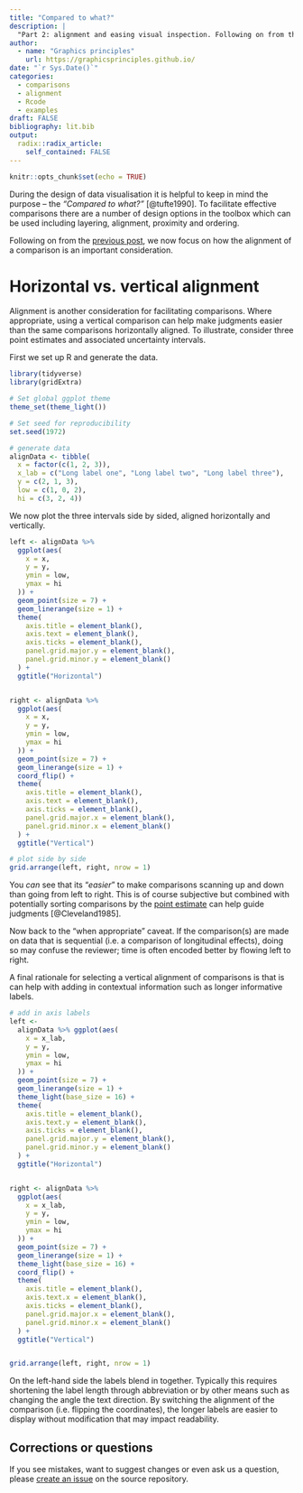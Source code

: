 ```yaml
---
title: "Compared to what?"
description: |
  "Part 2: alignment and easing visual inspection. Following on from the previous post on comparisons, we now focus on how the alignment of a comparison is an important consideration. 
author:
  - name: "Graphics principles"
    url: https://graphicsprinciples.github.io/
date: "`r Sys.Date()`"
categories:
  - comparisons
  - alignment
  - Rcode
  - examples
draft: FALSE
bibliography: lit.bib
output:
  radix::radix_article:
    self_contained: FALSE
---
```


```r
knitr::opts_chunk$set(echo = TRUE)

```


During the design of data visualisation it is helpful to keep in mind the purpose – the *"Compared to what?"* [@tufte1990]. To facilitate effective comparisons there are a number of design options in the toolbox which can be used including layering, alignment, proximity and ordering. 

Following on from the [previous post](https://graphicsprinciples.github.io/gallery/posts/2019/2019-09-18-compared-to-what/), we now focus on how the alignment of a comparison is an important consideration. 


# Horizontal vs. vertical alignment

Alignment is another consideration for facilitating comparisons. Where appropriate, using a vertical comparison can help make judgments easier than the same comparisons horizontally aligned. To illustrate, consider three point estimates and associated uncertainty intervals. 

First we set up R and generate the data. 

```r
library(tidyverse)
library(gridExtra)

# Set global ggplot theme
theme_set(theme_light())

# Set seed for reproducibility 
set.seed(1972)

# generate data
alignData <- tibble(
  x = factor(c(1, 2, 3)),
  x_lab = c("Long label one", "Long label two", "Long label three"),
  y = c(2, 1, 3),
  low = c(1, 0, 2),
  hi = c(3, 2, 4))
```

We now plot the three intervals side by sided, aligned horizontally and vertically.   

```r

left <- alignData %>%
  ggplot(aes(
    x = x,
    y = y,
    ymin = low,
    ymax = hi
  )) +
  geom_point(size = 7) +
  geom_linerange(size = 1) +
  theme(
    axis.title = element_blank(),
    axis.text = element_blank(),
    axis.ticks = element_blank(),
    panel.grid.major.y = element_blank(),
    panel.grid.minor.y = element_blank()
  ) +
  ggtitle("Horizontal")


right <- alignData %>% 
  ggplot(aes(
    x = x,
    y = y,
    ymin = low,
    ymax = hi
  )) +
  geom_point(size = 7) +
  geom_linerange(size = 1) +
  coord_flip() +
  theme(
    axis.title = element_blank(),
    axis.text = element_blank(),
    axis.ticks = element_blank(),
    panel.grid.major.x = element_blank(),
    panel.grid.minor.x = element_blank()
  ) +
  ggtitle("Vertical")

# plot side by side
grid.arrange(left, right, nrow = 1)
```


You *can* see that its "*easier*" to make comparisons scanning up and down than going from left to right. This is of course subjective but combined with potentially sorting comparisons by the [point estimate](https://uc-r.github.io/cleveland-dot-plots) can help guide judgments [@Cleveland1985]. 

Now back to the "when appropriate" caveat. If the comparison(s) are made on data that is sequential (i.e. a comparison of longitudinal effects), doing so may confuse the reviewer; time is often encoded better by flowing left to right. 

A final rationale for selecting a vertical alignment of comparisons is that is can help with adding in contextual information such as longer informative labels. 

```r

# add in axis labels
left <-
  alignData %>% ggplot(aes(
    x = x_lab,
    y = y,
    ymin = low,
    ymax = hi
  )) +
  geom_point(size = 7) +
  geom_linerange(size = 1) +
  theme_light(base_size = 16) +
  theme(
    axis.title = element_blank(),
    axis.text.y = element_blank(),
    axis.ticks = element_blank(),
    panel.grid.major.y = element_blank(),
    panel.grid.minor.y = element_blank()
  ) +
  ggtitle("Horizontal")


right <- alignData %>%
  ggplot(aes(
    x = x_lab,
    y = y,
    ymin = low,
    ymax = hi
  )) +
  geom_point(size = 7) +
  geom_linerange(size = 1) +
  theme_light(base_size = 16) +
  coord_flip() +
  theme(
    axis.title = element_blank(),
    axis.text.x = element_blank(),
    axis.ticks = element_blank(),
    panel.grid.major.x = element_blank(),
    panel.grid.minor.x = element_blank()
  ) +
  ggtitle("Vertical")


grid.arrange(left, right, nrow = 1)

```


On the left-hand side the labels blend in together. Typically this requires shortening the label length through abbreviation or by other means such as changing the angle the text direction. By switching the alignment of the comparison (i.e. flipping the coordinates), the longer labels are easier to display without modification that may impact readability.  

## Corrections or questions {.appendix}

If you see mistakes, want to suggest changes or even ask us a question, please [create an issue](https://github.com/GraphicsPrinciples/gallery/issues) on the source repository.
